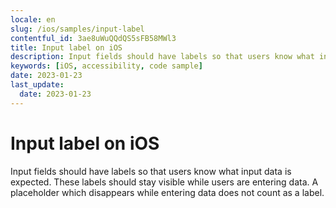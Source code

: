 ```yaml
---
locale: en
slug: /ios/samples/input-label
contentful_id: 3ae8uWuQQdQS5sFB58MWl3
title: Input label on iOS
description: Input fields should have labels so that users know what input data is expected.
keywords: [iOS, accessibility, code sample]
date: 2023-01-23
last_update:
  date: 2023-01-23
---
```


# Input label on iOS

Input fields should have labels so that users know what input data is expected. These labels should stay visible while users are entering data. A placeholder which disappears while entering data does not count as a label.

<CodeSample id="input-label" framework="ios" locale="en"/>
